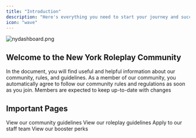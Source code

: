 ```yaml
---
title: "Introduction"
description: "Here's everything you need to start your journey and succeed"
icon: "wave"
---
```


<Frame>
  <img
    src="/images/nydashboard.png"
    alt="nydashboard.png"
    className="mx-auto"
  />
</Frame>

<h2>Welcome to the <span className="glow-text">New York Roleplay Community</span></h2>

In the document, you will find useful and helpful information about our community, rules, and guidelines. As a member of our community, you automatically agree to follow our community rules and regulations as soon as you join. Members are expected to keep up-to-date with changes

## Important Pages

<Columns cols={2}>
  <Card title="Server Rules" icon="ruler" href="/essentials/serverrules">
    View our community guidelines
  </Card>
  <Card title="Roleplay Rules" icon="gamepad-modern" href="/essentials/roleplayrules">
    View our roleplay guidelines
  </Card>
  <Card title="Staff Hub" icon="id-badge" href="/essentials/staff">
    Apply to our staff team
  </Card>
  <Card title="Booster Perks" icon="rocket-launch" href="/essentials/perks">
    View our booster perks
  </Card>
</Columns>